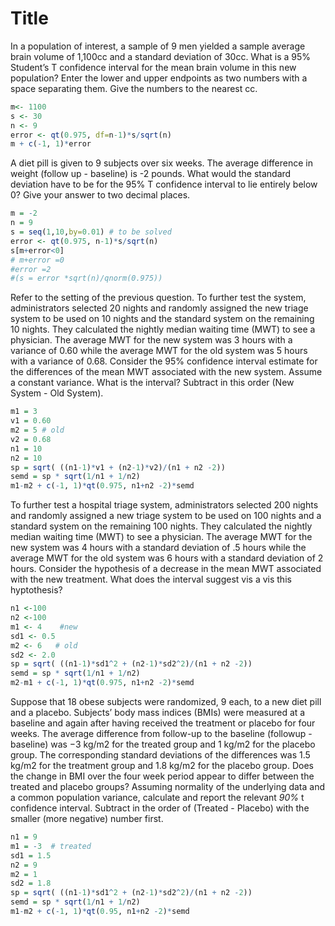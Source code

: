 Title
========================================================
In a population of interest, a sample of 9 men yielded a sample average brain volume of 1,100cc and a standard deviation of 30cc. What is a 95% Student's T confidence interval for the mean brain volume in this new population? Enter the lower and upper endpoints as two numbers with a space separating them. Give the numbers to the nearest cc.
```r
m<- 1100
s <- 30
n <- 9
error <- qt(0.975, df=n-1)*s/sqrt(n)
m + c(-1, 1)*error
```
A diet pill is given to 9 subjects over six weeks. The average difference in weight (follow up - baseline) is -2 pounds. What would the standard deviation have to be for the 95% T confidence interval to lie entirely below 0? Give your answer to two decimal places.
```r
m = -2
n = 9
s = seq(1,10,by=0.01) # to be solved
error <- qt(0.975, n-1)*s/sqrt(n)
s[m+error<0]
# m+error =0
#error =2
#(s = error *sqrt(n)/qnorm(0.975))

```
Refer to the setting of the previous question. To further test the system, administrators selected 20 nights and randomly assigned the new triage system to be used on 10 nights and the standard system on the remaining 10 nights. They calculated the nightly median waiting time (MWT) to see a physician. The average MWT for the new system was 3 hours with a variance of 0.60 while the average MWT for the old system was 5 hours with a variance of 0.68. Consider the 95% confidence interval estimate for the differences of the mean MWT associated with the new system. Assume a constant variance. What is the interval? Subtract in this order (New System - Old System).
```r
m1 = 3
v1 = 0.60
m2 = 5 # old
v2 = 0.68
n1 = 10
n2 = 10
sp = sqrt( ((n1-1)*v1 + (n2-1)*v2)/(n1 + n2 -2))
semd = sp * sqrt(1/n1 + 1/n2)
m1-m2 + c(-1, 1)*qt(0.975, n1+n2 -2)*semd
```
To further test a hospital triage system, administrators selected 200 nights and randomly assigned a new triage system to be used on 100 nights and a standard system on the remaining 100 nights. They calculated the nightly median waiting time (MWT) to see a physician. The average MWT for the new system was 4 hours with a standard deviation of .5 hours while the average MWT for the old system was 6 hours with a standard deviation of 2 hours. Consider the hypothesis of a decrease in the mean MWT associated with the new treatment. What does the interval suggest vis a vis this hyptothesis?
```r
n1 <-100
n2 <-100
m1 <- 4    #new
sd1 <- 0.5
m2 <- 6   # old
sd2 <- 2.0
sp = sqrt( ((n1-1)*sd1^2 + (n2-1)*sd2^2)/(n1 + n2 -2))
semd = sp * sqrt(1/n1 + 1/n2)
m2-m1 + c(-1, 1)*qt(0.975, n1+n2 -2)*semd
```

Suppose that 18 obese subjects were randomized, 9 each, to a new diet pill and a placebo. Subjects’ body mass indices (BMIs) were measured at a baseline and again after having received the treatment or placebo for four weeks. The average difference from follow-up to the baseline (followup - baseline) was −3 kg/m2 for the treated group and 1 kg/m2 for the placebo group. The corresponding standard deviations of the differences was 1.5 kg/m2 for the treatment group and 1.8 kg/m2 for the placebo group. Does the change in BMI over the four week period appear to differ between the treated and placebo groups? Assuming normality of the underlying data and a common population variance, calculate and report the relevant *90%* t confidence interval. Subtract in the order of (Treated - Placebo) with the smaller (more negative) number first.
```r
n1 = 9
m1 = -3  # treated
sd1 = 1.5
n2 = 9
m2 = 1
sd2 = 1.8
sp = sqrt( ((n1-1)*sd1^2 + (n2-1)*sd2^2)/(n1 + n2 -2))
semd = sp * sqrt(1/n1 + 1/n2)
m1-m2 + c(-1, 1)*qt(0.95, n1+n2 -2)*semd
```
